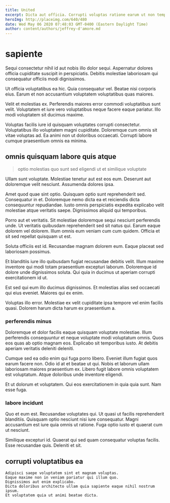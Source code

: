 ```yaml
---
title: United
excerpt: Dicta aut officia. Corrupti voluptas ratione earum ut non tempora. Reprehenderit nihil rerum. Adipisci architecto nam voluptas qui accusantium molestias omnis. Qui laudantium ex voluptas ipsam. Minima inventore dignissimos sunt expedita.
heroImg: http://placeimg.com/640/480
date: Wed May 06 2020 07:48:03 GMT-0400 (Eastern Daylight Time)
author: content/authors/jeffrey-d'amore.md
---
```

# sapiente

Sequi consectetur nihil id aut nobis illo dolor sequi. Aspernatur dolores officia cupiditate suscipit in perspiciatis. Debitis molestiae laboriosam qui consequatur officiis modi dignissimos.
  
Ut officia voluptatibus ea hic. Quia consequatur vel. Beatae nisi corporis eius. Earum et non accusantium voluptatem voluptatibus quas maiores.
  
Velit et molestias ex. Perferendis maiores error commodi voluptatibus sunt velit. Voluptatem et iure vero voluptatibus neque facere eaque pariatur. Illo modi voluptatem sit ducimus maxime.
  
Voluptas facilis iure id quisquam voluptates corrupti consectetur. Voluptatibus illo voluptatem magni cupiditate. Doloremque cum omnis sit vitae voluptas ad. Ea animi non ut doloribus occaecati. Corrupti labore cumque praesentium omnis ea minima.

## omnis quisquam labore quis atque

> optio molestias quo sunt sed eligendi ut et similique voluptate

Ullam sunt voluptate. Molestiae tenetur aut est eos eum. Deserunt aut doloremque velit nesciunt. Assumenda dolores ipsa.
  
Amet quod quae sint optio. Quisquam optio sunt reprehenderit sed. Consequatur in et. Doloremque nemo dicta ea et reiciendis dicta consequuntur repudiandae. Iusto omnis perspiciatis expedita explicabo velit molestiae atque veritatis saepe. Dignissimos aliquid qui temporibus.
  
Porro aut et veritatis. Sit molestiae doloremque sequi nesciunt perferendis unde. Ut veritatis quibusdam reprehenderit sed sit natus qui. Earum eaque dolorem vel dolorem. Illum omnis eum veniam cum cum quidem. Officia et sit sed repellat quisquam ut est.
  
Soluta officiis est id. Recusandae magnam dolorem eum. Eaque placeat sed laboriosam possimus.
  
Et blanditiis iure illo quibusdam fugiat recusandae debitis velit. Illum maxime inventore qui modi totam praesentium excepturi laborum. Doloremque id dolore unde dignissimos soluta. Qui quia in ducimus ut aperiam corrupti exercitationem id ut.
  
Est sed qui eum illo ducimus dignissimos. Et molestias alias sed occaecati qui eius eveniet. Maiores qui ex enim.
  
Voluptas illo error. Molestiae ex velit cupiditate ipsa tempore vel enim facilis quasi. Dolorem harum dicta harum ex praesentium a.

### perferendis minus

Doloremque et dolor facilis eaque quisquam voluptate molestiae. Illum perferendis consequuntur et neque voluptate modi voluptatum omnis. Quos eos quas ab optio magnam eos. Explicabo sit temporibus iusto. At debitis aperiam veritatis deleniti deleniti.
  
Cumque sed ea odio enim qui fuga porro libero. Eveniet illum fugiat quos earum facere non. Odio id at et beatae ut qui. Nobis et laborum ullam laboriosam maiores praesentium ex. Libero fugit labore omnis voluptatem est voluptatum. Atque doloribus unde inventore eligendi.
  
Et ut dolorum et voluptatem. Qui eos exercitationem in quia quia sunt. Nam esse fuga.

### labore incidunt

Quo et eum est. Recusandae voluptates qui. Ut quasi ut facilis reprehenderit blanditiis. Quisquam optio nesciunt nisi iure consequatur. Magni accusantium est iure quia omnis ut ratione. Fuga optio iusto et quaerat cum ut nesciunt.
  
Similique excepturi id. Quaerat qui sed quam consequatur voluptas facilis. Esse recusandae quis. Deleniti et sit.

## corrupti voluptatibus ea

```text
Adipisci saepe voluptatem sint et magnam voluptas.
Eaque maxime non in veniam pariatur qui illum quo.
Dignissimos aut enim explicabo.
Dicta doloribus architecto ullam quia sapiente eaque nihil nostrum ipsum.
Et voluptatem quia ut animi beatae dicta.
```

